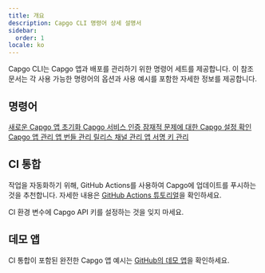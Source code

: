 ```yaml
---
title: 개요
description: Capgo CLI 명령어 상세 설명서
sidebar:
  order: 1
locale: ko
---
```



Capgo CLI는 Capgo 앱과 배포를 관리하기 위한 명령어 세트를 제공합니다. 이 참조 문서는 각 사용 가능한 명령어의 옵션과 사용 예시를 포함한 자세한 정보를 제공합니다.

## 명령어

<CardGrid stagger>
  <a href="/init/">
    <Card title="init" icon="rocket">
      새로운 Capgo 앱 초기화
    </Card>
  </a>

  <a href="/login/">
    <Card title="login" icon="approve-check">
      Capgo 서비스 인증
    </Card>
  </a>

  <a href="/doctor/">
    <Card title="doctor" icon="approve-check-circle">
      잠재적 문제에 대한 Capgo 설정 확인
    </Card>
  </a>

  <a href="/app/">
    <Card title="app" icon="seti:default">
      Capgo 앱 관리
    </Card>
  </a>

  <a href="/bundle/">
    <Card title="bundle" icon="seti:html">
      앱 번들 관리
    </Card>
  </a>

  <a href="/channel/">
    <Card title="channel" icon="seti:git">
      릴리스 채널 관리
    </Card>
  </a>

  <a href="/key/">
    <Card title="key" icon="seti:lock">
      앱 서명 키 관리
    </Card>
  </a>
</CardGrid>

## CI 통합

작업을 자동화하기 위해, GitHub Actions를 사용하여 Capgo에 업데이트를 푸시하는 것을 추천합니다. 자세한 내용은 [GitHub Actions 튜토리얼](https://capgoapp/blog/automatic-build-and-release-with-github-actions/)을 확인하세요.

CI 환경 변수에 Capgo API 키를 설정하는 것을 잊지 마세요.

## 데모 앱

CI 통합이 포함된 완전한 Capgo 앱 예시는 [GitHub의 데모 앱](https://githubcom/Cap-go/demo-app/)을 확인하세요.
